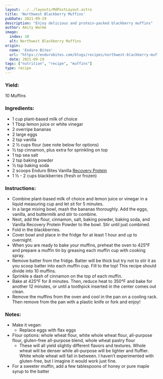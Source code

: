 ```yaml
---
layout: ../../layouts/MdPostLayout.astro
title: 'Northwest Blackberry Muffins'
pubDate: 2021-09-19
description: "Enjoy delicious and protein-packed blackberry muffins"
author: Amity Warme
image: 
  index: 10
  alt: Northwest Blackberry Muffins
origin: 
  name: 'Enduro Bites'
  url: "https://endurobites.com/blogs/recipes/northwest-blackberry-muffins"
  date: 2021-09-19
tags: ["nutrition", "recipe", "muffins"]
type: recipe
---
```

### Yield: 
10 Muffins

### Ingredients:

  * 1 cup plant-based milk of choice
  * 1 Tbsp lemon juice or white vinegar
  * 2 overripe bananas
  * 2 large eggs
  * 2 tsp vanilla
  * 2 ½ cups flour (see note below for options)
  * ½ tsp cinnamon, plus extra for sprinkling on top
  * 1 tsp sea salt
  * 2 tsp baking powder
  * ½ tsp baking soda
  * 2 scoops Enduro Bites Vanilla <a href="https://enduro-bites.myshopify.com/products/recovery-protein-by-enduro-bites" target="_blank" rel="noreferrer">Recovery Protein</a>
  * 1 ½ - 2 cups blackberries (fresh or frozen)

### Instructions:

  * Combine plant-based milk of choice and lemon juice or vinegar in a liquid measuring cup and let sit for 5 minutes. 
  * In a large mixing bowl, mash the bananas thoroughly. Add the eggs, vanilla, and buttermilk and stir to combine. 
  * Next, add the flour, cinnamon, salt, baking powder, baking soda, and Vanilla Recovery Protein Powder to the bowl. Stir until just combined. 
  * Fold in the blackberries.
  * Cover bowl and place in the fridge for at least 1 hour and up to overnight. 
  * When you are ready to bake your muffins, preheat the oven to 425°F and prepare a muffin tin by greasing each muffin cup with cooking spray.
  * Remove batter from the fridge. Batter will be thick but try not to stir it as you scoop batter into each muffin cup. Fill to the top! This recipe should divide into 10 muffins.
  * Sprinkle a dash of cinnamon on the top of each muffin.
  * Bake at 425°F for 8 minutes. Then, reduce heat to 350°F and bake for another 12 minutes, or until a toothpick inserted in the center comes out clean.
  * Remove the muffins from the oven and cool in the pan on a cooling rack. Then remove from the pan with a plastic knife or fork and enjoy!

### Notes:

  * Make it vegan: 
    - Replace eggs with flax eggs
  * Flour options: whole wheat flour, white whole wheat flour, all-purpose flour, gluten-free all-purpose blend, whole wheat pastry flour
    - These will all yield slightly different flavors and textures. Whole wheat will be denser while all-purpose will be lighter and fluffier. White whole wheat will fall in between. I haven’t experimented with gluten-free, but I imagine it would work just fine.
  * For a sweeter muffin, add a few tablespoons of honey or pure maple syrup to the batter
